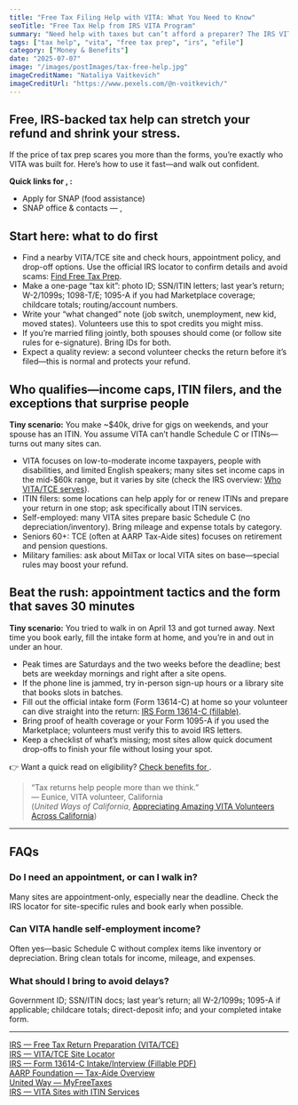 ```yaml
---
title: "Free Tax Filing Help with VITA: What You Need to Know"
seoTitle: "Free Tax Help from IRS VITA Program"
summary: "Need help with taxes but can’t afford a preparer? The IRS VITA program offers free tax help for low- to moderate-income individuals. Learn who qualifies, how to get help, and what documents to bring."
tags: ["tax help", "vita", "free tax prep", "irs", "efile"]
category: ["Money & Benefits"]
date: "2025-07-07"
image: "/images/postImages/tax-free-help.jpg"
imageCreditName: "Nataliya Vaitkevich"
imageCreditUrl: "https://www.pexels.com/@n-voitkevich/"
---
```


## Free, IRS-backed tax help can stretch your refund and shrink your stress.

If the price of tax prep scares you more than the forms, you’re exactly who VITA was built for. Here’s how to use it fast—and walk out confident.

<BenefitsCtaBanner />

<IfLocation>
<div className="not-prose my-12 p-4 rounded-xl border-[3px] bg-muted">
  <p className="mb-2"><strong>Quick links for <City/>, <State/>:</strong></p>
  <ul className="list-disc ml-5 space-y-1">
    <li><ResourceLink name="snap">Apply for SNAP (food assistance)</ResourceLink></li>
    <li><ResourceLink name="snap" field="contact">SNAP office & contacts<IfLocation> — <City/>, <State/></IfLocation></ResourceLink></li>
  </ul>
</div>
</IfLocation>

## Start here: what to do first

- Find a nearby VITA/TCE site and check hours, appointment policy, and drop-off options. Use the official IRS locator to confirm details and avoid scams: <a href="https://irs.treasury.gov/freetaxprep/" target="_blank" rel="noopener noreferrer">Find Free Tax Prep</a>.
- Make a one-page “tax kit”: photo ID; SSN/ITIN letters; last year’s return; W-2/1099s; 1098-T/E; 1095-A if you had Marketplace coverage; childcare totals; routing/account numbers.
- Write your “what changed” note (job switch, unemployment, new kid, moved states). Volunteers use this to spot credits you might miss.
- If you’re married filing jointly, both spouses should come (or follow site rules for e-signature). Bring IDs for both.
- Expect a quality review: a second volunteer checks the return before it’s filed—this is normal and protects your refund.

## Who qualifies—income caps, ITIN filers, and the exceptions that surprise people

**Tiny scenario:** You make ~$40k, drive for gigs on weekends, and your spouse has an ITIN. You assume VITA can’t handle Schedule C or ITINs—turns out many sites can.

- VITA focuses on low-to-moderate income taxpayers, people with disabilities, and limited English speakers; many sites set income caps in the mid-$60k range, but it varies by site (check the IRS overview: <a href="https://www.irs.gov/individuals/free-tax-return-preparation-for-qualifying-taxpayers" target="_blank" rel="noopener noreferrer">Who VITA/TCE serves</a>).
- ITIN filers: some locations can help apply for or renew ITINs and prepare your return in one stop; ask specifically about ITIN services.
- Self-employed: many VITA sites prepare basic Schedule C (no depreciation/inventory). Bring mileage and expense totals by category.
- Seniors 60+: TCE (often at AARP Tax-Aide sites) focuses on retirement and pension questions.
- Military families: ask about MilTax or local VITA sites on base—special rules may boost your refund.

## Beat the rush: appointment tactics and the form that saves 30 minutes

**Tiny scenario:** You tried to walk in on April 13 and got turned away. Next time you book early, fill the intake form at home, and you’re in and out in under an hour.

- Peak times are Saturdays and the two weeks before the deadline; best bets are weekday mornings and right after a site opens.
- If the phone line is jammed, try in-person sign-up hours or a library site that books slots in batches.
- Fill out the official intake form (Form 13614-C) at home so your volunteer can dive straight into the return: <a href="https://www.irs.gov/pub/irs-pdf/f13614c.pdf" target="_blank" rel="noopener noreferrer">IRS Form 13614-C (fillable)</a>.
- Bring proof of health coverage or your Form 1095-A if you used the Marketplace; volunteers must verify this to avoid IRS letters.
- Keep a checklist of what’s missing; most sites allow quick document drop-offs to finish your file without losing your spot.

<IfLocation>
<div className="mt-3">👉 Want a quick read on eligibility? <a href="/tools/check-benefits" className="underline">Check benefits for <City/></a>.</div>
</IfLocation>

> “Tax returns help people more than we think.”  
> — Eunice, VITA volunteer, California  
(*United Ways of California*, [Appreciating Amazing VITA Volunteers Across California](https://unitedwaysca.org/appreciating-vita-volunteers/))

---

## FAQs
### Do I need an appointment, or can I walk in?
Many sites are appointment-only, especially near the deadline. Check the IRS locator for site-specific rules and book early when possible.

### Can VITA handle self-employment income?
Often yes—basic Schedule C without complex items like inventory or depreciation. Bring clean totals for income, mileage, and expenses.

### What should I bring to avoid delays?
Government ID; SSN/ITIN docs; last year’s return; all W-2/1099s; 1095-A if applicable; childcare totals; direct-deposit info; and your completed intake form.

---

<div className="references">
<a href="https://www.irs.gov/individuals/free-tax-return-preparation-for-qualifying-taxpayers" target="_blank" rel="noopener noreferrer">IRS — Free Tax Return Preparation (VITA/TCE)</a><br />
<a href="https://irs.treasury.gov/freetaxprep/" target="_blank" rel="noopener noreferrer">IRS — VITA/TCE Site Locator</a><br />
<a href="https://www.irs.gov/pub/irs-pdf/f13614c.pdf" target="_blank" rel="noopener noreferrer">IRS — Form 13614-C Intake/Interview (Fillable PDF)</a><br />
<a href="https://www.aarp.org/money/taxes/aarp-taxaide/" target="_blank" rel="noopener noreferrer">AARP Foundation — Tax-Aide Overview</a><br />
<a href="https://myfreetaxes.com/" target="_blank" rel="noopener noreferrer">United Way — MyFreeTaxes</a><br />
<a href="https://www.irs.gov/tin/itin/volunteer-income-tax-assistance-vita-sites-with-itin-services" target="_blank" rel="noopener noreferrer">IRS — VITA Sites with ITIN Services</a>
</div>